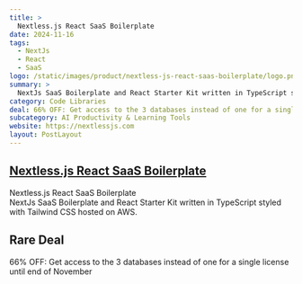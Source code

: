 ```yaml
---
title: >
  Nextless.js React SaaS Boilerplate
date: 2024-11-16
tags:
  - NextJs
  - React
  - SaaS
logo: /static/images/product/nextless-js-react-saas-boilerplate/logo.png
summary: >
  NextJs SaaS Boilerplate and React Starter Kit written in TypeScript styled with Tailwind CSS hosted on AWS.
category: Code Libraries
deal: 66% OFF: Get access to the 3 databases instead of one for a single license until end of November
subcategory: AI Productivity & Learning Tools
website: https://nextlessjs.com
layout: PostLayout
---
```


## [Nextless.js React SaaS Boilerplate](https://nextlessjs.com)

Nextless.js React SaaS Boilerplate <br/>
NextJs SaaS Boilerplate and React Starter Kit written in TypeScript styled with Tailwind CSS hosted on AWS.

## Rare Deal

66% OFF: Get access to the 3 databases instead of one for a single license until end of November
